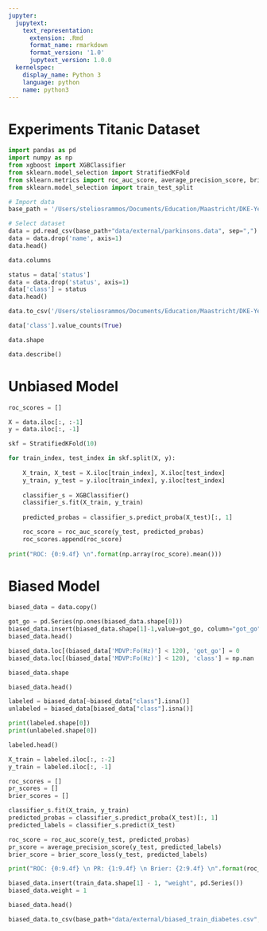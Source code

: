 ```yaml
---
jupyter:
  jupytext:
    text_representation:
      extension: .Rmd
      format_name: rmarkdown
      format_version: '1.0'
      jupytext_version: 1.0.0
  kernelspec:
    display_name: Python 3
    language: python
    name: python3
---
```


# Experiments Titanic Dataset

```python
import pandas as pd
import numpy as np
from xgboost import XGBClassifier
from sklearn.model_selection import StratifiedKFold
from sklearn.metrics import roc_auc_score, average_precision_score, brier_score_loss
from sklearn.model_selection import train_test_split
```

```python
# Import data
base_path = '/Users/steliosrammos/Documents/Education/Maastricht/DKE-Year3/BachelorThesis/bachelor_thesis/'

# Select dataset
data = pd.read_csv(base_path+"data/external/parkinsons.data", sep=",")
data = data.drop('name', axis=1)
data.head()
```

```python
data.columns
```

```python
status = data['status']
data = data.drop('status', axis=1)
data['class'] = status
data.head()
```

```python
data.to_csv('/Users/steliosrammos/Documents/Education/Maastricht/DKE-Year3/BachelorThesis/bachelor_thesis/data/external/parkinson.csv', sep=';', index=False)
```

```python
data['class'].value_counts(True)
```

```python
data.shape
```

```python
data.describe()
```

# Unbiased Model

```python
roc_scores = []

X = data.iloc[:, :-1]
y = data.iloc[:, -1]

skf = StratifiedKFold(10)

for train_index, test_index in skf.split(X, y):
    
    X_train, X_test = X.iloc[train_index], X.iloc[test_index]
    y_train, y_test = y.iloc[train_index], y.iloc[test_index]
    
    classifier_s = XGBClassifier()
    classifier_s.fit(X_train, y_train)
    
    predicted_probas = classifier_s.predict_proba(X_test)[:, 1]

    roc_score = roc_auc_score(y_test, predicted_probas)
    roc_scores.append(roc_score)
    
print("ROC: {0:9.4f} \n".format(np.array(roc_score).mean()))
```

# Biased Model

```python
biased_data = data.copy()

got_go = pd.Series(np.ones(biased_data.shape[0]))
biased_data.insert(biased_data.shape[1]-1,value=got_go, column="got_go")
biased_data.head()
```

```python
biased_data.loc[(biased_data['MDVP:Fo(Hz)'] < 120), 'got_go'] = 0
biased_data.loc[(biased_data['MDVP:Fo(Hz)'] < 120), 'class'] = np.nan
```

```python
biased_data.shape
```

```python
biased_data.head()
```

```python
labeled = biased_data[~biased_data["class"].isna()]
unlabeled = biased_data[biased_data["class"].isna()]

print(labeled.shape[0])
print(unlabeled.shape[0])
```

```python
labeled.head()
```

```python
X_train = labeled.iloc[:, :-2]
y_train = labeled.iloc[:, -1]

roc_scores = []
pr_scores = []
brier_scores = []

classifier_s.fit(X_train, y_train)
predicted_probas = classifier_s.predict_proba(X_test)[:, 1]
predicted_labels = classifier_s.predict(X_test)

roc_score = roc_auc_score(y_test, predicted_probas)
pr_score = average_precision_score(y_test, predicted_labels)
brier_score = brier_score_loss(y_test, predicted_labels)

print("ROC: {0:9.4f} \n PR: {1:9.4f} \n Brier: {2:9.4f} \n".format(roc_score, pr_score, brier_score))
```

```python
biased_data.insert(train_data.shape[1] - 1, "weight", pd.Series())
biased_data.weight = 1
```

```python
biased_data.head()
```

```python
biased_data.to_csv(base_path+"data/external/biased_train_diabetes.csv", sep=";", index=False)
```

```python

```
